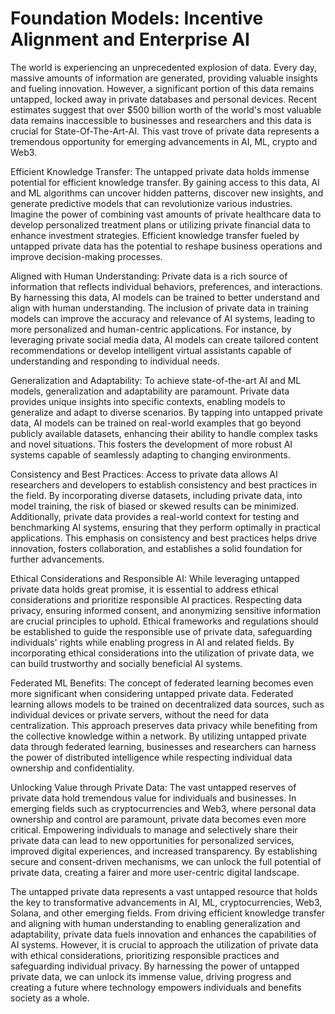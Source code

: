 # Foundation Models: Incentive Alignment and Enterprise AI

The world is experiencing an unprecedented explosion of data. Every day, massive amounts of information are generated, providing valuable insights and fueling innovation. However, a significant portion of this data remains untapped, locked away in private databases and personal devices. Recent estimates suggest that over $500 billion worth of the world's most valuable data remains inaccessible to businesses and researchers and this data is crucial for State-Of-The-Art-AI. This vast trove of private data represents a tremendous opportunity for emerging advancements in AI, ML, crypto and Web3.

Efficient Knowledge Transfer:
The untapped private data holds immense potential for efficient knowledge transfer. By gaining access to this data, AI and ML algorithms can uncover hidden patterns, discover new insights, and generate predictive models that can revolutionize various industries. Imagine the power of combining vast amounts of private healthcare data to develop personalized treatment plans or utilizing private financial data to enhance investment strategies. Efficient knowledge transfer fueled by untapped private data has the potential to reshape business operations and improve decision-making processes.

Aligned with Human Understanding:
Private data is a rich source of information that reflects individual behaviors, preferences, and interactions. By harnessing this data, AI models can be trained to better understand and align with human understanding. The inclusion of private data in training models can improve the accuracy and relevance of AI systems, leading to more personalized and human-centric applications. For instance, by leveraging private social media data, AI models can create tailored content recommendations or develop intelligent virtual assistants capable of understanding and responding to individual needs.

Generalization and Adaptability:
To achieve state-of-the-art AI and ML models, generalization and adaptability are paramount. Private data provides unique insights into specific contexts, enabling models to generalize and adapt to diverse scenarios. By tapping into untapped private data, AI models can be trained on real-world examples that go beyond publicly available datasets, enhancing their ability to handle complex tasks and novel situations. This fosters the development of more robust AI systems capable of seamlessly adapting to changing environments.

Consistency and Best Practices:
Access to private data allows AI researchers and developers to establish consistency and best practices in the field. By incorporating diverse datasets, including private data, into model training, the risk of biased or skewed results can be minimized. Additionally, private data provides a real-world context for testing and benchmarking AI systems, ensuring that they perform optimally in practical applications. This emphasis on consistency and best practices helps drive innovation, fosters collaboration, and establishes a solid foundation for further advancements.

Ethical Considerations and Responsible AI:
While leveraging untapped private data holds great promise, it is essential to address ethical considerations and prioritize responsible AI practices. Respecting data privacy, ensuring informed consent, and anonymizing sensitive information are crucial principles to uphold. Ethical frameworks and regulations should be established to guide the responsible use of private data, safeguarding individuals' rights while enabling progress in AI and related fields. By incorporating ethical considerations into the utilization of private data, we can build trustworthy and socially beneficial AI systems.

Federated ML Benefits:
The concept of federated learning becomes even more significant when considering untapped private data. Federated learning allows models to be trained on decentralized data sources, such as individual devices or private servers, without the need for data centralization. This approach preserves data privacy while benefiting from the collective knowledge within a network. By utilizing untapped private data through federated learning, businesses and researchers can harness the power of distributed intelligence while respecting individual data ownership and confidentiality.

Unlocking Value through Private Data:
The vast untapped reserves of private data hold tremendous value for individuals and businesses. In emerging fields such as cryptocurrencies and Web3, where personal data ownership and control are paramount, private data becomes even more critical. Empowering individuals to manage and selectively share their private data can lead to new opportunities for personalized services, improved digital experiences, and increased transparency. By establishing secure and consent-driven mechanisms, we can unlock the full potential of private data, creating a fairer and more user-centric digital landscape.


The untapped private data represents a vast untapped resource that holds the key to transformative advancements in AI, ML, cryptocurrencies, Web3, Solana, and other emerging fields. From driving efficient knowledge transfer and aligning with human understanding to enabling generalization and adaptability, private data fuels innovation and enhances the capabilities of AI systems. However, it is crucial to approach the utilization of private data with ethical considerations, prioritizing responsible practices and safeguarding individual privacy. By harnessing the power of untapped private data, we can unlock its immense value, driving progress and creating a future where technology empowers individuals and benefits society as a whole.